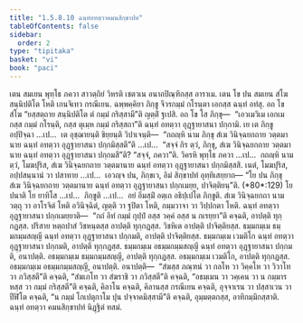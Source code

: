 ```yaml
---
title: "1.5.8.10 ฉนฺทํอทตฺวาคมนสิกฺขาปท"
tableOfContents: false
sidebar:
  order: 2
type: "tipitaka"
basket: "vi"
book: "paci"
---
```



<DynamicBreadcrumb />

<Division number="479" book="paci">

<Paragraph number="1411" book="paci">
เตน สมเยน พุทฺโธ ภควา สาวตฺถิยํ วิหรติ เชตวเน อนาถปิณฺฑิกสฺส อาราเม. เตน โข ปน สมเยน สํโฆ สนฺนิปติโต โหติ เกนจิเทว กรณีเยน. ฉพฺพคฺคิยา ภิกฺขู จีวรกมฺมํ กโรนฺตา เอกสฺส ฉนฺทํ อทํสุ. อถ โข สํโฆ “ยสฺสตฺถาย สนฺนิปติโต ตํ กมฺมํ กริสฺสามี”ติ ญตฺติํ ฐเปสิ. อถ โข โส ภิกฺขุ—  “เอวเมวิเม เอกเมกสฺส กมฺมํ กโรนฺติ, กสฺส ตุเมฺห กมฺมํ กริสฺสถา”ติ ฉนฺทํ อทตฺวา อุฏฺฐายาสนา ปกฺกามิ.
</Paragraph>

<Paragraph number="1412" book="paci">
เย เต ภิกฺขู อปฺปิจฺฉา …เป…  เต อุชฺฌายนฺติ ขิยฺยนฺติ วิปาเจนฺติ—  “กถญฺหิ นาม ภิกฺขุ สํเฆ วินิจฺฉยกถาย วตฺตมานาย ฉนฺทํ อทตฺวา อุฏฺฐายาสนา ปกฺกมิสฺสตี”ติ …เป…  “สจฺจํ กิร ตฺวํ, ภิกฺขุ, สํเฆ วินิจฺฉยกถาย วตฺตมานาย ฉนฺทํ อทตฺวา อุฏฺฐายาสนา ปกฺกมสี”ติ? “สจฺจํ, ภควา”ติ. วิครหิ พุทฺโธ ภควา …เป…  กถญฺหิ นาม ตฺวํ, โมฆปุริส, สํเฆ วินิจฺฉยกถาย วตฺตมานาย ฉนฺทํ อทตฺวา อุฏฺฐายาสนา ปกฺกมิสฺสสิ. เนตํ, โมฆปุริส, อปฺปสนฺนานํ วา ปสาทาย …เป…  เอวญฺจ ปน, ภิกฺขเว, อิมํ สิกฺขาปทํ อุทฺทิเสยฺยาถ—
</Paragraph>

</Division>
<Division number="480" book="paci">

<Paragraph number="1413" book="paci">
<Emphasis>“โย ปน ภิกฺขุ สํเฆ วินิจฺฉยกถาย วตฺตมานาย ฉนฺทํ อทตฺวา อุฏฺฐายาสนา ปกฺกเมยฺย, ปาจิตฺติยนฺ”</Emphasis>ติ. (*80*:<Emphasis>129</Emphasis>)
</Paragraph>

</Division>
<Division number="481" book="paci">

<Paragraph number="1414" book="paci">
<Emphasis>โย ปนา</Emphasis>ติ โย ยาทิโส …เป…  <Emphasis>ภิกฺขู</Emphasis>ติ …เป…  อยํ อิมสฺมิํ อตฺเถ อธิปฺเปโต ภิกฺขูติ.
</Paragraph>

<Paragraph number="1415" book="paci">
<Emphasis>สํเฆ วินิจฺฉยกถา</Emphasis> นาม วตฺถุ วา อาโรจิตํ โหติ อวินิจฺฉิตํ, ญตฺติ วา ฐปิตา โหติ, กมฺมวาจา วา วิปฺปกตา โหติ.
</Paragraph>

<Paragraph number="1416" book="paci">
<Emphasis>ฉนฺทํ อทตฺวา อุฏฺฐายาสนา ปกฺกเมยฺยา</Emphasis>ติ—  “กถํ อิทํ กมฺมํ กุปฺปํ อสฺส วคฺคํ อสฺส น กเรยฺยา”ติ คจฺฉติ, อาปตฺติ ทุกฺกฏสฺส. ปริสาย หตฺถปาสํ วิชหนฺตสฺส อาปตฺติ ทุกฺกฏสฺส. วิชหิเต อาปตฺติ ปาจิตฺติยสฺส.
</Paragraph>

</Division>
<Division number="482" book="paci">

<Paragraph number="1417" book="paci">
ธมฺมกมฺเม ธมฺมกมฺมสญฺญี ฉนฺทํ อทตฺวา อุฏฺฐายาสนา ปกฺกมติ, อาปตฺติ ปาจิตฺติยสฺส. ธมฺมกมฺเม เวมติโก ฉนฺทํ อทตฺวา อุฏฺฐายาสนา ปกฺกมติ, อาปตฺติ ทุกฺกฏสฺส. ธมฺมกมฺเม อธมฺมกมฺมสญฺญี ฉนฺทํ อทตฺวา อุฏฺฐายาสนา ปกฺกมติ, อนาปตฺติ. อธมฺมกมฺเม ธมฺมกมฺมสญฺญี, อาปตฺติ ทุกฺกฏสฺส. อธมฺมกมฺเม เวมติโก, อาปตฺติ ทุกฺกฏสฺส. อธมฺมกมฺเม อธมฺมกมฺมสญฺญี, อนาปตฺติ.
</Paragraph>

</Division>
<Division number="483" book="paci">

<Paragraph number="1418" book="paci">
อนาปตฺติ—  “สํฆสฺส ภณฺฑนํ วา กลโห วา วิคฺคโห วา วิวาโท วา ภวิสฺสตี”ติ คจฺฉติ, “สํฆเภโท วา สํฆราชิ วา ภวิสฺสตี”ติ คจฺฉติ, “อธมฺเมน วา วคฺเคน วา น กมฺมารหสฺส วา กมฺมํ กริสฺสตี”ติ คจฺฉติ, คิลาโน คจฺฉติ, คิลานสฺส กรณีเยน คจฺฉติ, อุจฺจาเรน วา ปสฺสาเวน วา ปีฬิโต คจฺฉติ, “น กมฺมํ โกเปตุกาโม ปุน ปจฺจาคมิสฺสามี”ติ คจฺฉติ, อุมฺมตฺตกสฺส, อาทิกมฺมิกสฺสาติ.

</Paragraph>
</Division>

<Paragraph number="1419" type="center" book="paci">
ฉนฺทํ อทตฺวา คมนสิกฺขาปทํ นิฏฺฐิตํ ทสมํ.
</Paragraph>